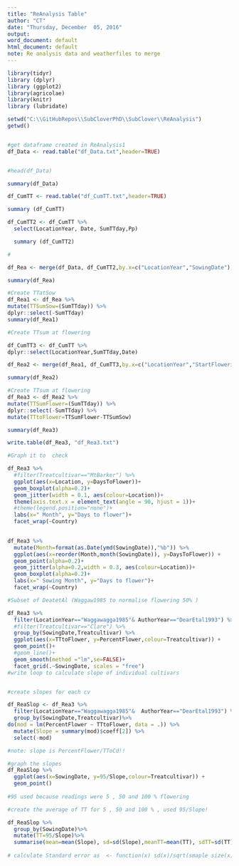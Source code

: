 ```yaml
---
title: "ReAnalysis Table"
author: "CT"
date: "Thursday, December  05, 2016"
output:
word_document: default
html_document: default
note: Re analysis data and weatherfiles to merge
---
```


```r
library(tidyr)
library (dplyr)
library (ggplot2)
library(agricolae)
library(knitr)
library (lubridate)

```
 


```r
setwd("C:\\GitHubRepos\\SubCloverPhD\\SubClover\\ReAnalysis")
getwd()


#get dataframe created in ReAnalysis1
df_Data <- read.table("df_Data.txt",header=TRUE)


#head(df_Data)

summary(df_Data)

```

```r
df_CumTT <- read.table("df_CumTT.txt",header=TRUE)

summary (df_CumTT)

```

```r
df_CumTT2 <- df_CumTT %>%
  select(LocationYear, Date, SumTTday,Pp)

  summary (df_CumTT2)
```

```r
#

df_Rea <- merge(df_Data, df_CumTT2,by.x=c("LocationYear","SowingDate"), by.y=c("LocationYear","Date"))

summary(df_Rea)

```

```r
#Create TTatSow
df_Rea1 <- df_Rea %>%
mutate(TTSumSow=(SumTTday)) %>%
dplyr::select(-SumTTday)
summary(df_Rea1)

```


```r
#Create TTsum at flowering

df_CumTT3 <- df_CumTT %>%
dplyr::select(LocationYear,SumTTday,Date)

df_Rea2 <- merge(df_Rea1, df_CumTT3,by.x=c("LocationYear","StartFlowering"), by.y=c("LocationYear","Date"))

summary(df_Rea2)
```


```r
#Create TTsum at flowering 
df_Rea3 <- df_Rea2 %>%
mutate(TTSumFlower=(SumTTday)) %>%
dplyr::select(-SumTTday) %>%
mutate(TTtoFlower=TTSumFlower-TTSumSow)

summary(df_Rea3)

write.table(df_Rea3, "df_Rea3.txt")

```

```r
#Graph it to  check 

df_Rea3 %>%
  #filter(Treatcultivar=="MtBarker") %>%
  ggplot(aes(x=Location, y=DaysToFlower))+
  geom_boxplot(alpha=0.2)+
  geom_jitter(width = 0.1, aes(colour=Location))+
  theme(axis.text.x = element_text(angle = 90, hjust = 1))+
  #theme(legend.position="none")+
  labs(x=" Month", y="Days to flower")+
  facet_wrap(~Country)
  

```



```r

df_Rea3 %>%
  mutate(Month=format(as.Date(ymd(SowingDate)),"%b")) %>%
  ggplot(aes(x=reorder(Month,month(SowingDate)), y=DaysToFlower)) +
  geom_point(alpha=0.2)+
  geom_jitter(alpha=0.2,width = 0.3, aes(colour=Location))+
  geom_boxplot(alpha=0.2)+
  labs(x=" Sowing Month", y="Days to flower")+
  facet_wrap(~Country)
```



```r
#Subset of DeatetAl (Waggaw1985 to normalise flowering 50% )

df_Rea3 %>%
  filter(LocationYear=="Waggawagga1985"& AuthorYear=="DearEtal1993") %>%
  #filter(Treatcultivar=="Clare") %>%
  group_by(SowingDate,Treatcultivar) %>%
  ggplot(aes(x=TTtoFlower, y=PercentFlower,colour=Treatcultivar)) +
  geom_point()+
  #geom_line()+
  geom_smooth(method ="lm",se=FALSE)+
  facet_grid(.~SowingDate, scales = "free")
#write loop to calculate slope of individual cultivars 



```

```r
#create slopes for each cv 

df_ReaSlop <- df_Rea3 %>%
  filter(LocationYear=="Waggawagga1985"&  AuthorYear=="DearEtal1993") %>%
  group_by(SowingDate,Treatcultivar)%>%
do(mod = lm(PercentFlower ~ TTtoFlower, data = .)) %>%
  mutate(Slope = summary(mod)$coeff[2]) %>%
  select(-mod)

#note: slope is PercentFlower/TToCd!!
```


```r
#graph the slopes 
df_ReaSlop %>%
  ggplot(aes(x=SowingDate, y=95/Slope,colour=Treatcultivar)) +
  geom_point()
  
#95 used because readings were 5 , 50 and 100 % flowering 
```

```r

#create the average of TT for 5 , 50 and 100 % , used 95/Slope!

df_ReaSlop %>%
  group_by(SowingDate)%>%
  mutate(TT=95/Slope)%>%
  summarise(mean=mean(Slope), sd=sd(Slope),meanTT=mean(TT), sdTT=sd(TT))
  
# calculate Standard error as  <- function(x) sd(x)/sqrt(smaple size(x))


```

